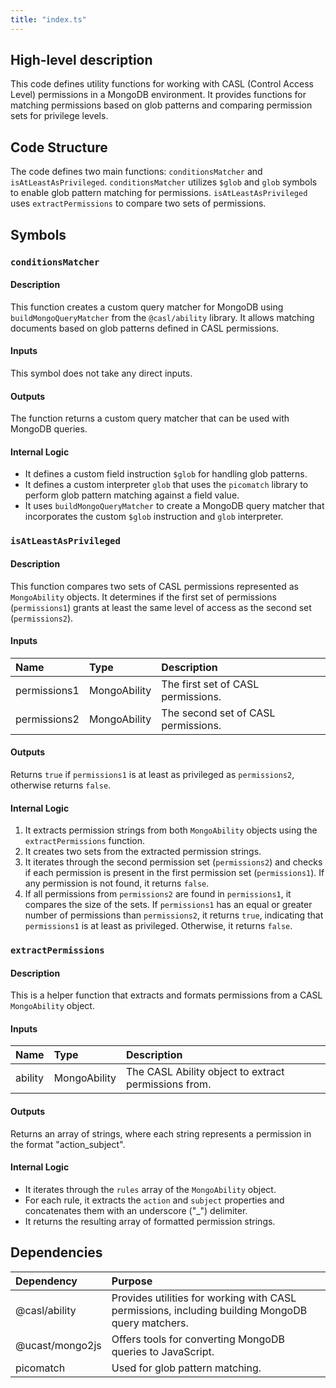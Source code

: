 ```yaml
---
title: "index.ts"
---
```


## High-level description
This code defines utility functions for working with CASL (Control Access Level) permissions in a MongoDB environment. It provides functions for matching permissions based on glob patterns and comparing permission sets for privilege levels.

## Code Structure
The code defines two main functions: `conditionsMatcher` and `isAtLeastAsPrivileged`. `conditionsMatcher` utilizes `$glob` and `glob` symbols to enable glob pattern matching for permissions. `isAtLeastAsPrivileged` uses `extractPermissions` to compare two sets of permissions.

## Symbols

### `conditionsMatcher`
#### Description
This function creates a custom query matcher for MongoDB using `buildMongoQueryMatcher` from the `@casl/ability` library. It allows matching documents based on glob patterns defined in CASL permissions.

#### Inputs
This symbol does not take any direct inputs.

#### Outputs
The function returns a custom query matcher that can be used with MongoDB queries.

#### Internal Logic
- It defines a custom field instruction `$glob` for handling glob patterns.
- It defines a custom interpreter `glob` that uses the `picomatch` library to perform glob pattern matching against a field value.
- It uses `buildMongoQueryMatcher` to create a MongoDB query matcher that incorporates the custom `$glob` instruction and `glob` interpreter.

### `isAtLeastAsPrivileged`
#### Description
This function compares two sets of CASL permissions represented as `MongoAbility` objects. It determines if the first set of permissions (`permissions1`) grants at least the same level of access as the second set (`permissions2`).

#### Inputs
| Name | Type | Description |
|:-----|:-----|:------------|
| permissions1 | MongoAbility | The first set of CASL permissions. |
| permissions2 | MongoAbility | The second set of CASL permissions. |

#### Outputs
Returns `true` if `permissions1` is at least as privileged as `permissions2`, otherwise returns `false`.

#### Internal Logic
1. It extracts permission strings from both `MongoAbility` objects using the `extractPermissions` function.
2. It creates two sets from the extracted permission strings.
3. It iterates through the second permission set (`permissions2`) and checks if each permission is present in the first permission set (`permissions1`). If any permission is not found, it returns `false`.
4. If all permissions from `permissions2` are found in `permissions1`, it compares the size of the sets. If `permissions1` has an equal or greater number of permissions than `permissions2`, it returns `true`, indicating that `permissions1` is at least as privileged. Otherwise, it returns `false`.

### `extractPermissions`
#### Description
This is a helper function that extracts and formats permissions from a CASL `MongoAbility` object.

#### Inputs
| Name | Type | Description |
|:-----|:-----|:------------|
| ability | MongoAbility | The CASL Ability object to extract permissions from. |

#### Outputs
Returns an array of strings, where each string represents a permission in the format "action_subject".

#### Internal Logic
- It iterates through the `rules` array of the `MongoAbility` object.
- For each rule, it extracts the `action` and `subject` properties and concatenates them with an underscore ("_") delimiter.
- It returns the resulting array of formatted permission strings.

## Dependencies
| Dependency | Purpose |
|:-----------|:--------|
| @casl/ability | Provides utilities for working with CASL permissions, including building MongoDB query matchers. |
| @ucast/mongo2js | Offers tools for converting MongoDB queries to JavaScript. |
| picomatch | Used for glob pattern matching. |

